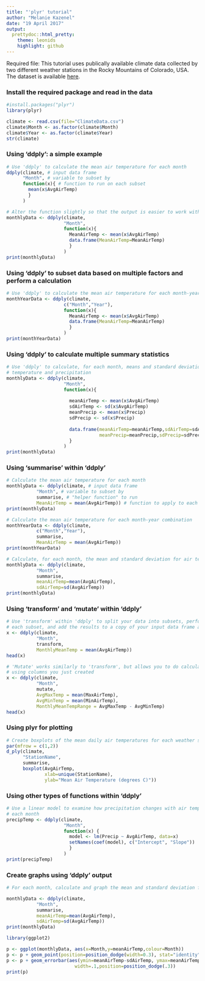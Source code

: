 ```yaml
---
title: "'plyr' tutorial"
author: "Melanie Kazenel"
date: "19 April 2017"
output: 
  prettydoc::html_pretty:
    theme: leonids
    highlight: github
---
```


Required file:
This tutorial uses publically available climate data collected by two different weather stations in the Rocky Mountains of Colorado, USA. The dataset is available [here](ClimateData.csv).

### Install the required package and read in the data

```r
#install.packages("plyr")
library(plyr)

climate <- read.csv(file="ClimateData.csv")
climate$Month <- as.factor(climate$Month)
climate$Year <- as.factor(climate$Year)
str(climate)
```

### Using 'ddply': a simple example
```r
# Use 'ddply' to calculate the mean air temperature for each month
ddply(climate, # input data frame
      "Month", # variable to subset by
      function(x){ # function to run on each subset
        mean(x$AvgAirTemp)
        }
      )

# Alter the function slightly so that the output is easier to work with
monthlyData <- ddply(climate,
                     "Month",
                     function(x){ 
                       MeanAirTemp <- mean(x$AvgAirTemp)
                       data.frame(MeanAirTemp=MeanAirTemp)
                       }
                     )
print(monthlyData)
```

### Using 'ddply' to subset data based on multiple factors and perform a calculation
```r
# Use 'ddply' to calculate the mean air temperature for each month-year combination
monthYearData <- ddply(climate,
                     c("Month","Year"),
                     function(x){ 
                       MeanAirTemp <- mean(x$AvgAirTemp)
                       data.frame(MeanAirTemp=MeanAirTemp)
                       }
                     )
print(monthYearData)
```


### Using 'ddply' to calculate multiple summary statistics
```r
# Use 'ddply' to calculate, for each month, means and standard deviations for daily air
# temperature and precipitation
monthlyData <- ddply(climate,
                     "Month",
                     function(x){ 
                       
                       meanAirTemp <- mean(x$AvgAirTemp)
                       sdAirTemp <- sd(x$AvgAirTemp)
                       meanPrecip <- mean(x$Precip)
                       sdPrecip <- sd(x$Precip)
                       
                       data.frame(meanAirTemp=meanAirTemp,sdAirTemp=sdAirTemp,
                                  meanPrecip=meanPrecip,sdPrecip=sdPrecip)
                       }
                     )
print(monthlyData)
```

### Using 'summarise' within 'ddply'
```r
# Calculate the mean air temperature for each month
monthlyData <- ddply(climate, # input data frame 
           "Month", # variable to subset by
           summarise, # "helper function" to run
           MeanAirTemp = mean(AvgAirTemp)) # function to apply to each subset
print(monthlyData)

# Calculate the mean air temperature for each month-year combination
monthYearData <- ddply(climate, 
           c("Month","Year"), 
           summarise, 
           MeanAirTemp = mean(AvgAirTemp))
print(monthYearData)

# Calculate, for each month, the mean and standard deviation for air temperature 
monthlyData <- ddply(climate, 
           "Month", 
           summarise, 
           meanAirTemp=mean(AvgAirTemp), 
           sdAirTemp=sd(AvgAirTemp))
print(monthlyData)
```

### Using 'transform' and 'mutate' within 'ddply'
```r
# Use 'transform' within 'ddply' to split your data into subsets, perform a calculation on
# each subset, and add the results to a copy of your input data frame as a new column
x <- ddply(climate, 
           "Month", 
           transform, 
           MonthlyMeanTemp = mean(AvgAirTemp))
head(x)

# 'Mutate' works similarly to 'transform', but allows you to do calculations within 'ddply'
# using columns you just created
x <- ddply(climate, 
           "Month", 
           mutate, 
           AvgMaxTemp = mean(MaxAirTemp),
           AvgMinTemp = mean(MinAirTemp),
           MonthlyMeanTempRange = AvgMaxTemp - AvgMinTemp)
head(x)
```

### Using plyr for plotting
```r
# Create boxplots of the mean daily air temperatures for each weather station
par(mfrow = c(1,2))
d_ply(climate, 
      "StationName", 
      summarise, 
      boxplot(AvgAirTemp, 
              xlab=unique(StationName), 
              ylab="Mean Air Temperature (degrees C)"))
```

### Using other types of functions within 'ddply'
```r
# Use a linear model to examine how precipitation changes with air temperature within 
# each month
precipTemp <- ddply(climate, 
                     "Month", 
                     function(x) {
                       model <- lm(Precip ~ AvgAirTemp, data=x)
                       setNames(coef(model), c("Intercept", "Slope"))
                       }
                     )
print(precipTemp)

```

### Create graphs using 'ddply' output

```r
# For each month, calculate and graph the mean and standard deviation for air temperature 

monthlyData <- ddply(climate, 
           "Month", 
           summarise, 
           meanAirTemp=mean(AvgAirTemp), 
           sdAirTemp=sd(AvgAirTemp))
print(monthlyData)

library(ggplot2)

p <- ggplot(monthlyData, aes(x=Month,y=meanAirTemp,colour=Month))
p <- p + geom_point(position=position_dodge(width=0.3), stat="identity", size = 3) 
p <- p + geom_errorbar(aes(ymin=meanAirTemp-sdAirTemp, ymax=meanAirTemp+sdAirTemp),
                         width=.1,position=position_dodge(.3))
print(p)

```

